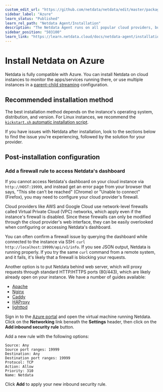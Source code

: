 ```yaml
---
custom_edit_url: "https://github.com/netdata/netdata/edit/master/packaging/installer/methods/azure.md"
sidebar_label: "Azure"
learn_status: "Published"
learn_rel_path: "Netdata Agent/Installation"
description: "The Netdata Agent runs on all popular cloud providers, but often requires additional steps and configuration for full functionality."
sidebar_position: "503100"
learn_link: "https://learn.netdata.cloud/docs/netdata-agent/installation/azure"
---
```


# Install Netdata on Azure

Netdata is fully compatible with Azure.
You can install Netdata on cloud instances to monitor the apps/services running there, or use multiple instances in a [parent-child streaming](/docs/observability-centralization-points/streaming-and-replication-reference) configuration.

## Recommended installation method

The best installation method depends on the instance's operating system, distribution, and version. For Linux instances, we recommend the [`kickstart.sh` automatic installation script](/docs/netdata-agent/installation/linux).

If you have issues with Netdata after installation, look to the sections below to find the issue you're experiencing, followed by the solution for your provider.

## Post-installation configuration

### Add a firewall rule to access Netdata's dashboard

If you cannot access Netdata's dashboard on your cloud instance via `http://HOST:19999`, and instead get an error page
from your browser that says, "This site can't be reached" (Chrome) or "Unable to connect" (Firefox), you may need to configure your cloud provider's firewall.

Cloud providers like AWS and Google Cloud use network-level firewalls called Virtual Private Cloud (VPC) networks, which apply even if the instance's firewall is disabled. Since these firewalls can only be modified through the cloud provider's web interface, they can be easily overlooked when configuring or accessing Netdata's dashboard.

You can often confirm a firewall issue by querying the dashboard while connected to the instance via SSH: `curl
http://localhost:19999/api/v1/info`. If you see JSON output, Netdata is running properly. If you try the same `curl`
command from a remote system, and it fails, it's likely that a firewall is blocking your requests.

Another option is to put Netdata behind web server, which will proxy requests through standard HTTP/HTTPS ports
(80/443), which are likely already open on your instance. We have a number of guides available:

- [Apache](/docs/netdata-agent/configuration/securing-agents/running-the-agent-behind-a-reverse-proxy/apache)
- [Nginx](/docs/netdata-agent/configuration/securing-agents/running-the-agent-behind-a-reverse-proxy/nginx)
- [Caddy](/docs/netdata-agent/configuration/securing-agents/running-the-agent-behind-a-reverse-proxy/caddy)
- [HAProxy](/docs/netdata-agent/configuration/securing-agents/running-the-agent-behind-a-reverse-proxy/haproxy)
- [lighttpd](/docs/netdata-agent/configuration/securing-agents/running-the-agent-behind-a-reverse-proxy/lighttpd-v1.4.x)

Sign in to the [Azure portal](https://portal.azure.com) and open the virtual machine running Netdata. Click on the
**Networking** link beneath the **Settings** header, then click on the **Add inbound security rule** button.

Add a new rule with the following options:

```text
Source: Any
Source port ranges: 19999
Destination: Any
Destination port ranges: 19999
Protocol: TCP
Action: Allow
Priority: 310
Name: Netdata
```

Click **Add** to apply your new inbound security rule.
